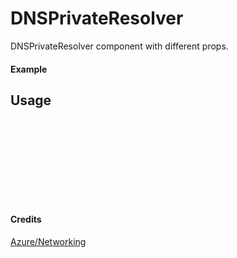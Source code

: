 
<Meta of={DNSPrivateResolver} title="Azure/Networking/DNSPrivateResolver" />

# DNSPrivateResolver

DNSPrivateResolver component with different props.

#### Example

<Canvas of={DNSPrivateResolver.Primary} />

## Usage

```ts
import { DNSPrivateResolver } from "yadl-ui";

const Example = () => {
  return (
      <DNSPrivateResolver />
  );
};

export default Example;
```

#### Credits
[Azure/Networking](https://learn.microsoft.com/en-us/azure/architecture/icons/)
